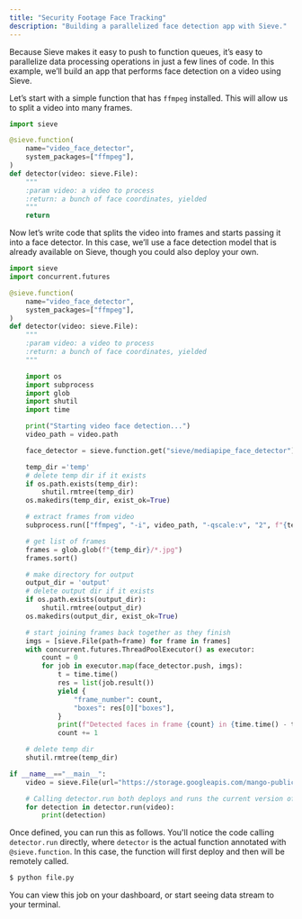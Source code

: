 ```yaml
---
title: "Security Footage Face Tracking"
description: "Building a parallelized face detection app with Sieve."
---
```


Because Sieve makes it easy to push to function queues, it’s easy to parallelize data processing operations in just a few lines of code. In this example, we’ll build an app that performs face detection on a video using Sieve.

Let’s start with a simple function that has `ffmpeg` installed. This will allow us to split a video into many frames.

```python
import sieve

@sieve.function(
    name="video_face_detector",
    system_packages=["ffmpeg"],
)
def detector(video: sieve.File):
    """
    :param video: a video to process
    :return: a bunch of face coordinates, yielded
    """
    return
```

Now let’s write code that splits the video into frames and starts passing it into a face detector. In this case, we’ll use a face detection model that is already available on Sieve, though you could also deploy your own.

```python
import sieve
import concurrent.futures

@sieve.function(
    name="video_face_detector",
    system_packages=["ffmpeg"],
)
def detector(video: sieve.File):
    """
    :param video: a video to process
    :return: a bunch of face coordinates, yielded
    """

    import os
    import subprocess
    import glob
    import shutil
    import time

    print("Starting video face detection...")
    video_path = video.path

    face_detector = sieve.function.get("sieve/mediapipe_face_detector")

    temp_dir ='temp'
    # delete temp dir if it exists
    if os.path.exists(temp_dir):
        shutil.rmtree(temp_dir)
    os.makedirs(temp_dir, exist_ok=True)

    # extract frames from video
    subprocess.run(["ffmpeg", "-i", video_path, "-qscale:v", "2", f"{temp_dir}/%06d.jpg", '-loglevel', 'error'])

    # get list of frames
    frames = glob.glob(f"{temp_dir}/*.jpg")
    frames.sort()

    # make directory for output
    output_dir = 'output'
    # delete output dir if it exists
    if os.path.exists(output_dir):
        shutil.rmtree(output_dir)
    os.makedirs(output_dir, exist_ok=True)

    # start joining frames back together as they finish
    imgs = [sieve.File(path=frame) for frame in frames]
    with concurrent.futures.ThreadPoolExecutor() as executor:
        count = 0
        for job in executor.map(face_detector.push, imgs):
            t = time.time()
            res = list(job.result())
            yield {
                "frame_number": count,
                "boxes": res[0]["boxes"],
            }
            print(f"Detected faces in frame {count} in {time.time() - t} seconds")
            count += 1

    # delete temp dir
    shutil.rmtree(temp_dir)

if __name__=="__main__":
    video = sieve.File(url="https://storage.googleapis.com/mango-public-models/david.mp4")

    # Calling detector.run both deploys and runs the current version of your code
    for detection in detector.run(video):
        print(detection)
```

Once defined, you can run this as follows. You'll notice the code calling `detector.run` directly, where `detector` is the actual function annotated with `@sieve.function`. In this case, the function will first deploy and then will be remotely called.

```bash
$ python file.py
```

You can view this job on your dashboard, or start seeing data stream to your terminal.
